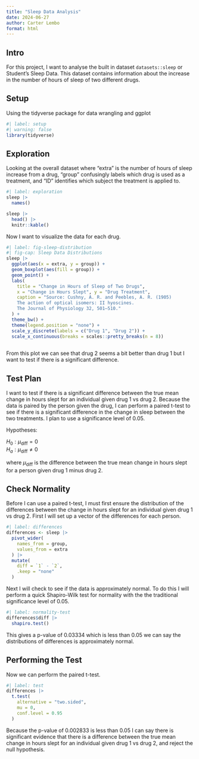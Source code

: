 ```yaml
---
title: "Sleep Data Analysis"
date: 2024-06-27
author: Carter Lembo
format: html
---
```


## Intro

For this project, I want to analyse the built in dataset `datasets::sleep` or Student's Sleep Data. This dataset contains information about the increase in the number of hours of sleep of two different drugs.

## Setup

Using the tidyverse package for data wrangling and ggplot

```r
#| label: setup
#| warning: false
library(tidyverse)
```

## Exploration

Looking at the overall dataset where "extra" is the number of hours of sleep increase from a drug, "group" confusingly labels which drug is used as a treatment, and "ID" identifies which subject the treatment is applied to.

```r
#| label: exploration
sleep |> 
  names()

sleep |> 
  head() |> 
  knitr::kable()
```

Now I want to visualize the data for each drug.

```r
#| label: fig-sleep-distribution
#| fig-cap: Sleep Data Distributions
sleep |> 
  ggplot(aes(x = extra, y = group)) +
  geom_boxplot(aes(fill = group)) +
  geom_point() +
  labs(
    title = "Change in Hours of Sleep of Two Drugs",
    x = "Change in Hours Slept", y = "Drug Treatment",
    caption = "Source: Cushny, A. R. and Peebles, A. R. (1905) 
    The action of optical isomers: II hyoscines. 
    The Journal of Physiology 32, 501–510."
  ) +
  theme_bw() +
  theme(legend.position = "none") +
  scale_y_discrete(labels = c("Drug 1", "Drug 2")) + 
  scale_x_continuous(breaks = scales::pretty_breaks(n = 8))
  
```

From this plot we can see that drug 2 seems a bit better than drug 1 but I want to test if there is a significant difference.

## Test Plan

I want to test if there is a significant difference between the true mean change in hours slept for an individual given drug 1 vs drug 2. Because the data is paired by the person given the drug, I can perform a paired t-test to see if there is a significant difference in the change in sleep between the two treatments. I plan to use a significance level of 0.05.

Hypotheses:

$H_0: \mu_{\text{diff}} = 0$  
$H_a: \mu_{\text{diff}} \neq 0$

where $\mu_{\text{diff}}$ is the difference between the true mean change in hours slept for a person given drug 1 minus drug 2.

## Check Normality

Before I can use a paired t-test, I must first ensure the distribution of the differences between the change in hours slept for an individual given drug 1 vs drug 2. First I will set up a vector of the differences for each person.

```r
#| label: differences
differences <- sleep |> 
  pivot_wider(
    names_from = group,
    values_from = extra
  ) |> 
  mutate(
    diff = `1` - `2`,
    .keep = "none"
  )

```

Next I will check to see if the data is approximately normal. To do this I will perform a quick Shapiro-Wilk test for normality with the the traditional significance level of 0.05.

```r
#| label: normality-test
differences$diff |> 
  shapiro.test()
```

This gives a p-value of 0.03334 which is less than 0.05 we can say the distributions of differences is approximately normal. 

## Performing the Test

Now we can perform the paired t-test.

```r
#| label: test
differences |> 
  t.test(
    alternative = "two.sided",
    mu = 0,
    conf.level = 0.95
  )
```

Because the p-value of 0.002833 is less than 0.05 I can say there is significant evidence that there is a difference between the true mean change in hours slept for an individual given drug 1 vs drug 2, and reject the null hypothesis. 

